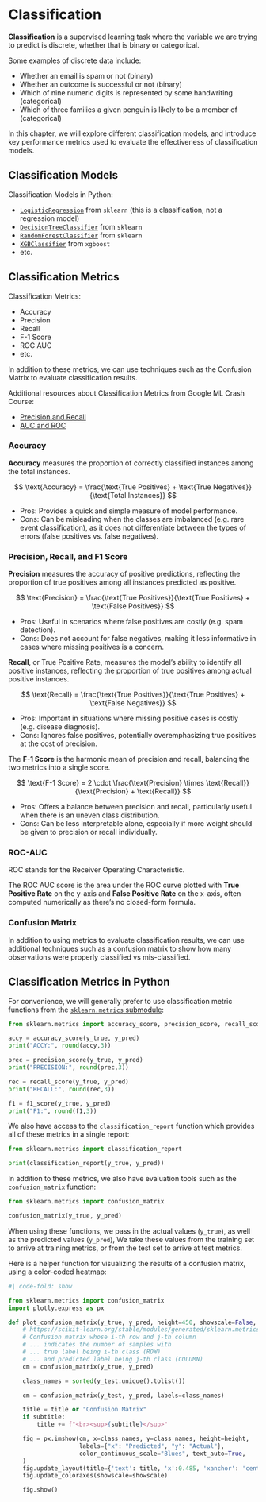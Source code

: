 # Classification

**Classification** is a supervised learning task where the variable we are trying to predict is discrete, whether that is binary or categorical.

Some examples of discrete data include:

  + Whether an email is spam or not (binary)
  + Whether an outcome is successful or not (binary)
  + Which of nine numeric digits is represented by some handwriting (categorical)
  + Which of three families a given penguin is likely to be a member of (categorical)

In this chapter, we will explore different classification models, and introduce key performance metrics used to evaluate the effectiveness of classification models.



## Classification Models

Classification Models in Python:

  + [`LogisticRegression`](https://scikit-learn.org/1.5/modules/generated/sklearn.linear_model.LogisticRegression.html) from `sklearn` (this is a classification, not a regression model)
  + [`DecisionTreeClassifier`](https://scikit-learn.org/stable/modules/generated/sklearn.tree.DecisionTreeClassifier.html) from `sklearn`
  + [`RandomForestClassifier`](https://scikit-learn.org/stable/modules/generated/sklearn.ensemble.RandomForestClassifier.html) from `sklearn`
  + [`XGBClassifier`](https://xgboost.readthedocs.io/en/stable/python/python_api.html#xgboost.XGBClassifier) from `xgboost`
  + etc.


## Classification Metrics

Classification Metrics:

  + Accuracy
  + Precision
  + Recall
  + F-1 Score
  + ROC AUC
  + etc.

In addition to these metrics, we can use techniques such as the Confusion Matrix to evaluate classification results.

Additional resources about Classification Metrics from Google ML Crash Course:

  + [Precision and Recall](https://developers.google.com/machine-learning/crash-course/classification/accuracy-precision-recall)
  + [AUC and ROC](https://developers.google.com/machine-learning/crash-course/classification/roc-and-auc)

### Accuracy

**Accuracy** measures the proportion of correctly classified instances among the total instances.


$$
\text{Accuracy} = \frac{\text{True Positives} + \text{True Negatives}}{\text{Total Instances}}
$$

  + Pros: Provides a quick and simple measure of model performance.
  + Cons: Can be misleading when the classes are imbalanced (e.g. rare event classification), as it does not differentiate between the types of errors (false positives vs. false negatives).



### Precision, Recall, and F1 Score





**Precision** measures the accuracy of positive predictions, reflecting the proportion of true positives among all instances predicted as positive.


$$
\text{Precision} = \frac{\text{True Positives}}{\text{True Positives} + \text{False Positives}}
$$

  + Pros: Useful in scenarios where false positives are costly (e.g. spam detection).
  + Cons: Does not account for false negatives, making it less informative in cases where missing positives is a concern.


**Recall**, or True Positive Rate, measures the model's ability to identify all positive instances, reflecting the proportion of true positives among actual positive instances.


$$
\text{Recall} = \frac{\text{True Positives}}{\text{True Positives} + \text{False Negatives}}
$$

  + Pros: Important in situations where missing positive cases is costly (e.g. disease diagnosis).
  + Cons: Ignores false positives, potentially overemphasizing true positives at the cost of precision.


The **F-1 Score** is the harmonic mean of precision and recall, balancing the two metrics into a single score.

$$
\text{F-1 Score} = 2 \cdot \frac{\text{Precision} \times \text{Recall}}{\text{Precision} + \text{Recall}}
$$


  + Pros: Offers a balance between precision and recall, particularly useful when there is an uneven class distribution.
  + Cons: Can be less interpretable alone, especially if more weight should be given to precision or recall individually.



### ROC-AUC

ROC stands for the Receiver Operating Characteristic.

The ROC AUC score is the area under the ROC curve plotted with **True Positive Rate** on the y-axis and **False Positive Rate** on the x-axis, often computed numerically as there's no closed-form formula.




### Confusion Matrix

In addition to using metrics to evaluate classification results, we can use additional techniques such as a confusion matrix to show how many observations were properly classified vs mis-classified.




## Classification Metrics in Python


For convenience, we will generally prefer to use classification metric functions from the [`sklearn.metrics` submodule](https://scikit-learn.org/stable/modules/model_evaluation.html#classification-metrics):


```python
from sklearn.metrics import accuracy_score, precision_score, recall_score, f1_score

accy = accuracy_score(y_true, y_pred)
print("ACCY:", round(accy,3))

prec = precision_score(y_true, y_pred)
print("PRECISION:", round(prec,3))

rec = recall_score(y_true, y_pred)
print("RECALL:", round(rec,3))

f1 = f1_score(y_true, y_pred)
print("F1:", round(f1,3))
```

We also have access to the `classification_report` function which provides all of these metrics in a single report:

```python
from sklearn.metrics import classification_report

print(classification_report(y_true, y_pred))
```

In addition to these metrics, we also have evaluation tools such as the `confusion_matrix` function:

```python
from sklearn.metrics import confusion_matrix

confusion_matrix(y_true, y_pred)
```

When using these functions, we pass in the actual values (`y_true`), as well as the predicted values (`y_pred`), We take these values from the training set to arrive at training metrics, or from the test set to arrive at test metrics.


Here is a helper function for visualizing the results of a confusion matrix, using a color-coded heatmap:

```python
#| code-fold: show

from sklearn.metrics import confusion_matrix
import plotly.express as px

def plot_confusion_matrix(y_true, y_pred, height=450, showscale=False, title=None, subtitle=None):
    # https://scikit-learn.org/stable/modules/generated/sklearn.metrics.confusion_matrix.html
    # Confusion matrix whose i-th row and j-th column
    # ... indicates the number of samples with
    # ... true label being i-th class (ROW)
    # ... and predicted label being j-th class (COLUMN)
    cm = confusion_matrix(y_true, y_pred)

    class_names = sorted(y_test.unique().tolist())

    cm = confusion_matrix(y_test, y_pred, labels=class_names)

    title = title or "Confusion Matrix"
    if subtitle:
        title += f"<br><sup>{subtitle}</sup>"

    fig = px.imshow(cm, x=class_names, y=class_names, height=height,
                    labels={"x": "Predicted", "y": "Actual"},
                    color_continuous_scale="Blues", text_auto=True,
    )
    fig.update_layout(title={'text': title, 'x':0.485, 'xanchor': 'center'})
    fig.update_coloraxes(showscale=showscale)

    fig.show()


```
